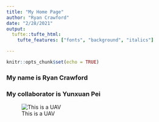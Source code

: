 ```yaml
---
title: "My Home Page"
author: "Ryan Crawford"
date: "2/28/2021"
output: 
  tufte::tufte_html:
    tufte_features: ["fonts", "background", "italics"]

---
```


```r
knitr::opts_chunk$set(echo = TRUE)
```

### My name is **Ryan Crawford**

### My collaborator is **Yunxuan Pei**

![This is a UAV](https://external-content.duckduckgo.com/iu/?u=http%3A%2F%2Fmyspatial.com.my%2Fwp-content%2Fuploads%2F2017%2F07%2Ffotolia88050102subscriptionmonthlym.jpg&f=1&nofb=1P)